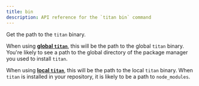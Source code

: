 ```yaml
---
title: bin
description: API reference for the `titan bin` command
---
```


Get the path to the `titan` binary.

When using [**global `titan`**](/repo/docs/getting-started/installation#global-installation), this will be the path to the global `titan` binary. You're likely to see a path to the global directory of the package manager you used to install `titan`.

When using [**local `titan`**](/repo/docs/getting-started/installation#repository-installation), this will be the path to the local `titan` binary. When `titan` is installed in your repository, it is likely to be a path to `node_modules`.
